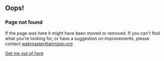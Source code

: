 ## Oops!

### Page not found

If the page was here it might have been moved or removed. If you can't find what you're looking for, or have a suggestion on improvements, please contact webmaster@annsjon.org

[Get me out of here](/)
